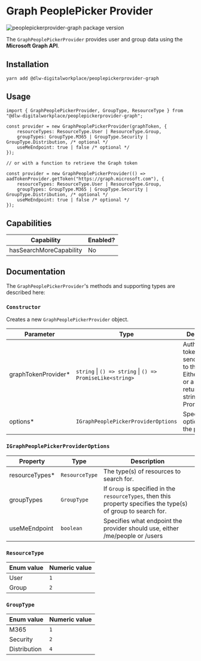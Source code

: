 
<Meta title="PeoplePickerProviders/Graph" />

# Graph PeoplePicker Provider

![peoplepickerprovider-graph package version](https://img.shields.io/github/package-json/v/dlw-digitalworkplace/dw-component-lib?filename=packages%2FpeoplePickerProviders%2Fgraph%2Fpackage.json&label=%40dlw-digitalworkplace%2Fpeoplepickerprovider-graph&logo=github)

The `GraphPeoplePickerProvider` provides user and group data using the **Microsoft Graph API**.

## Installation

```shell
yarn add @dlw-digitalworkplace/peoplepickerprovider-graph
```

## Usage

```tsx
import { GraphPeoplePickerProvider, GroupType, ResourceType } from "@dlw-digitalworkplace/peoplepickerprovider-graph";

const provider = new GraphPeoplePickerProvider(graphToken, {
	resourceTypes: ResourceType.User | ResourceType.Group,
	groupTypes: GroupType.M365 | GroupType.Security | GroupType.Distribution, /* optional */
	useMeEndpoint: true | false /* optional */
});

// or with a function to retrieve the Graph token

const provider = new GraphPeoplePickerProvider(() => aadTokenProvider.getToken("https://graph.microsoft.com"), {
	resourceTypes: ResourceType.User | ResourceType.Group,
	groupTypes: GroupType.M365 | GroupType.Security | GroupType.Distribution, /* optional */
	useMeEndpoint: true | false /* optional */
});
```

## Capabilities

| Capability              | Enabled? |
| ----------------------- | -------- |
| hasSearchMoreCapability | No       |

## Documentation

The `GraphPeoplePickerProvider`'s methods and supporting types are described here:

### `Constructor`

Creates a new `GraphPeoplePickerProvider` object.

| Parameter                                     | Type                                                      | Description                                                                                                          |
| --------------------------------------------- | --------------------------------------------------------- | -------------------------------------------------------------------------------------------------------------------- |
| graphTokenProvider<span class="req">\*</span> | `string` \| `() => string` \| `() => PromiseLike<string>` | Authentication token used to send requests to the API. Either a string, or a function returning a string or Promise. |
| options<span class="req">\*</span>            | `IGraphPeoplePickerProviderOptions`                       | Specifies options for the provider.                                                                                  |

### `IGraphPeoplePickerProviderOptions`

| Property                                 | Type           | Description                                                                                                      |
| ---------------------------------------- | -------------- | ---------------------------------------------------------------------------------------------------------------- |
| resourceTypes<span class="req">\*</span> | `ResourceType` | The type(s) of resources to search for.                                                                          |
| groupTypes                               | `GroupType`    | If `Group` is specified in the `resourceTypes`, then this property specifies the type(s) of group to search for. |
| useMeEndpoint                            | `boolean`      | Specifies what endpoint the provider should use, either /me/people or /users                                     |

### `ResourceType`

| Enum value | Numeric value |
| ---------- | ------------- |
| User       | `1`           |
| Group      | `2`           |

### `GroupType`

| Enum value   | Numeric value |
| ------------ | ------------- |
| M365         | `1`           |
| Security     | `2`           |
| Distribution | `4`           |

